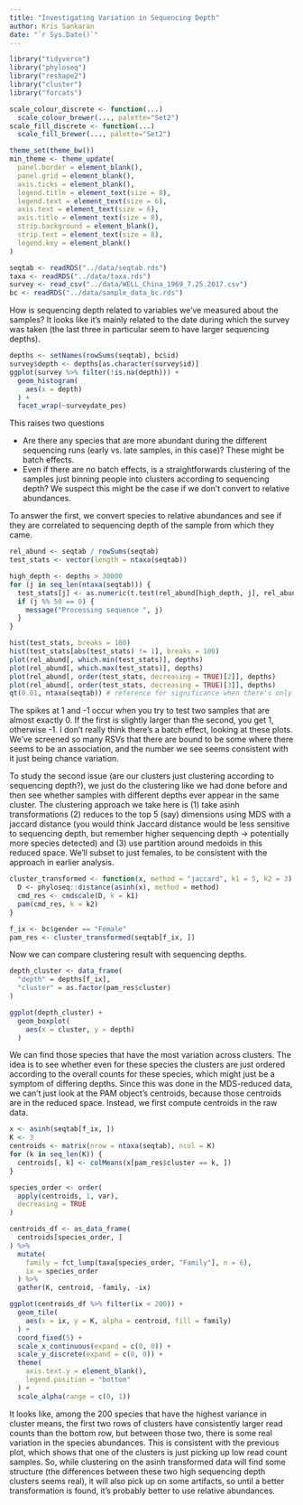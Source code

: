 ```yaml
---
title: "Investigating Variation in Sequencing Depth"
author: Kris Sankaran
date: "`r Sys.Date()`"
---
```


```r
library("tidyverse")
library("phyloseq")
library("reshape2")
library("cluster")
library("forcats")

scale_colour_discrete <- function(...)
  scale_colour_brewer(..., palette="Set2")
scale_fill_discrete <- function(...)
  scale_fill_brewer(..., palette="Set2")

theme_set(theme_bw())
min_theme <- theme_update(
  panel.border = element_blank(),
  panel.grid = element_blank(),
  axis.ticks = element_blank(),
  legend.title = element_text(size = 8),
  legend.text = element_text(size = 6),
  axis.text = element_text(size = 6),
  axis.title = element_text(size = 8),
  strip.background = element_blank(),
  strip.text = element_text(size = 8),
  legend.key = element_blank()
)
```

```r
seqtab <- readRDS("../data/seqtab.rds")
taxa <- readRDS("../data/taxa.rds")
survey <- read_csv("../data/WELL_China_1969_7.25.2017.csv")
bc <- readRDS("../data/sample_data_bc.rds")
```

How is sequencing depth related to variables we've measured about the samples?
It looks like it's mainly related to the date during which the survey was taken
(the last three in particular seem to have larger sequencing depths).
```r
depths <- setNames(rowSums(seqtab), bc$id)
survey$depth <- depths[as.character(survey$id)]
ggplot(survey %>% filter(!is.na(depth))) +
  geom_histogram(
    aes(x = depth)
  ) +
  facet_wrap(~surveydate_pes)
```

This raises two questions

* Are there any species that are more abundant during the different sequencing
  runs (early vs. late samples, in this case)? These might be batch effects.
* Even if there are no batch effects, is a straightforwards clustering of the
  samples just binning people into clusters according to sequencing depth? We
  suspect this might be the case if we don't convert to relative abundances.

To answer the first, we convert species to relative abundances and see if they
are correlated to sequencing depth of the sample from which they came.

```r
rel_abund <- seqtab / rowSums(seqtab)
test_stats <- vector(length = ntaxa(seqtab))

high_depth <- depths > 30000
for (j in seq_len(ntaxa(seqtab))) {
  test_stats[j] <- as.numeric(t.test(rel_abund[high_depth, j], rel_abund[!high_depth, j])$statistic)
  if (j %% 50 == 0) {
    message("Processing sequence ", j)
  }
}

hist(test_stats, breaks = 100)
hist(test_stats[abs(test_stats) != 1], breaks = 100)
plot(rel_abund[, which.min(test_stats)], depths)
plot(rel_abund[, which.max(test_stats)], depths)
plot(rel_abund[, order(test_stats, decreasing = TRUE)[2]], depths)
plot(rel_abund[, order(test_stats, decreasing = TRUE)[3]], depths)
qt(0.01, ntaxa(seqtab)) # reference for significance when there's only 1 hypothesis
```
The spikes at 1 and -1 occur when you try to test two samples that are almost
exactly 0. If the first is slightly larger than the second, you get 1, otherwise -1.
I don't really think there's a batch effect, looking at these plots. We've
screened so many RSVs that there are bound to be some where there seems to be an
association, and the number we see seems consistent with it just being chance
variation.

To study the second issue (are our clusters just clustering according to
sequencing depth?), we just do the clustering like we had done before and then
see whether samples with different depths ever appear in the same cluster. The
clustering approach we take here is (1) take asinh transformations (2) reduces
to the top 5 (say) dimensions using MDS with a jaccard distance (you would think
Jaccard distance would be less sensitive to sequencing depth, but remember
higher sequencing depth -> potentially more species detected) and (3) use
partition around medoids in this reduced space. We'll subset to just females, to
be consistent with the approach in earlier analysis.

```r
cluster_transformed <- function(x, method = "jaccard", k1 = 5, k2 = 3) {
  D <- phyloseq::distance(asinh(x), method = method)
  cmd_res <- cmdscale(D, k = k1)
  pam(cmd_res, k = k2)
}

f_ix <- bc$gender == "Female"
pam_res <- cluster_transformed(seqtab[f_ix, ])
```

Now we can compare clustering result with sequencing depths.
```r
depth_cluster <- data_frame(
  "depth" = depths[f_ix],
  "cluster" = as.factor(pam_res$cluster)
)

ggplot(depth_cluster) +
  geom_boxplot(
    aes(x = cluster, y = depth)
  )
```

We can find those species that have the most variation across clusters. The idea
is to see whether even for these species the clusters are just ordered according
to the overall counts for these species, which might just be a symptom of
differing depths. Since this was done in the MDS-reduced data, we can't just
look at the PAM object's centroids, because those centroids are in the reduced
space. Instead, we first compute centroids in the raw data.

```r
x <- asinh(seqtab[f_ix, ])
K <- 3
centroids <- matrix(nrow = ntaxa(seqtab), ncol = K)
for (k in seq_len(K)) {
  centroids[, k] <- colMeans(x[pam_res$cluster == k, ])
}

species_order <- order(
  apply(centroids, 1, var),
  decreasing = TRUE
)

centroids_df <- as_data_frame(
  centroids[species_order, ]
) %>%
  mutate(
    family = fct_lump(taxa[species_order, "Family"], n = 6),
    ix = species_order
  ) %>%
  gather(K, centroid, -family, -ix)

ggplot(centroids_df %>% filter(ix < 200)) +
  geom_tile(
    aes(x = ix, y = K, alpha = centroid, fill = family)
  ) +
  coord_fixed(5) +
  scale_x_continuous(expand = c(0, 0)) +
  scale_y_discrete(expand = c(0, 0)) +
  theme(
    axis.text.y = element_blank(),
    legend.position = "bottom"
  ) +
  scale_alpha(range = c(0, 1))
```

It looks like, among the 200 species that have the highest variance in cluster
means, the first two rows of clusters have consistently larger read counts than
the bottom row, but between those two, there is some real variation in the
species abundances. This is consistent with the previous plot, which shows that
one of the clusters is just picking up low read count samples. So, while
clustering on the asinh transformed data will find some structure (the
differences between these two high sequencing depth clusters seems real), it
will also pick up on some artifacts, so until a better transformation is found,
it's probably better to use relative abundances.
